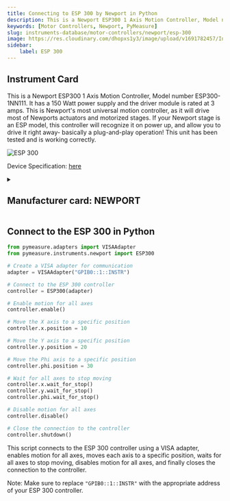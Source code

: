 ```yaml
---
title: Connecting to ESP 300 by Newport in Python
description: This is a Newport ESP300 1 Axis Motion Controller, Model number ESP300-1NN111. It has a 150 Watt power supply and the driver module is rated at 3 amps. This is Newport's most universal motion controller, as it will drive most of Newports actuators and motorized stages. If your Newport stage is an ESP model, this controller will recognize it on power up, and allow you to drive it right away- basically a plug-and-play operation! This unit has been tested and is working correctly.
keywords: [Motor Controllers, Newport, PyMeasure] 
slug: instruments-database/motor-controllers/newport/esp-300 
image: https://res.cloudinary.com/dhopxs1y3/image/upload/v1691782457/Instruments/Positional%20Controller/ESP-300/ESP-300.jpg
sidebar:
    label: ESP 300 
---
```



## Instrument Card

This is a Newport ESP300 1 Axis Motion Controller, Model number ESP300-1NN111. It has a 150 Watt power supply and the driver module is rated at 3 amps. This is Newport's most universal motion controller, as it will drive most of Newports actuators and motorized stages. If your Newport stage is an ESP model, this controller will recognize it on power up, and allow you to drive it right away- basically a plug-and-play operation! This unit has been tested and is working correctly.

![ESP 300](https://res.cloudinary.com/dhopxs1y3/image/upload/v1691782457/Instruments/Positional%20Controller/ESP-300/ESP-300.jpg)

Device Specification: [here](https://www.equipx.net/uploads/Newport/NewportESP300.pdf)

<details style={{ marginTop: "15px"}}>
<summary><h2 style={{display:'inline'}}>Manufacturer card: NEWPORT</h2></summary>

![NEWPORT](https://res.cloudinary.com/dhopxs1y3/image/upload/v1692806178/Instruments/Vendor%20Logos/Newport.png)

Newport provides a wide range of photonics technology and products designed to enhance the capabilities and productivity of our customers' applications.

- Headquarters: Irvine, California, United States
- Yearly Revenue (millions, USD): 3500
- Vendor Website: [here](https://www.newport.com/)

</details>


<FeaturedInstrumentVideo category="MOTOR_CONTROLLERS" />

## Connect to the ESP 300 in Python





<Tabs>

<SectionsCard category="MOTOR_CONTROLLERS" manufacturer="Newport"></SectionsCard>

<TabItem value="PyMeasure" label="PyMeasure">


```python
from pymeasure.adapters import VISAAdapter
from pymeasure.instruments.newport import ESP300

# Create a VISA adapter for communication
adapter = VISAAdapter("GPIB0::1::INSTR")

# Connect to the ESP 300 controller
controller = ESP300(adapter)

# Enable motion for all axes
controller.enable()

# Move the X axis to a specific position
controller.x.position = 10

# Move the Y axis to a specific position
controller.y.position = 20

# Move the Phi axis to a specific position
controller.phi.position = 30

# Wait for all axes to stop moving
controller.x.wait_for_stop()
controller.y.wait_for_stop()
controller.phi.wait_for_stop()

# Disable motion for all axes
controller.disable()

# Close the connection to the controller
controller.shutdown()
```

This script connects to the ESP 300 controller using a VISA adapter, enables motion for all axes, moves each axis to a specific position, waits for all axes to stop moving, disables motion for all axes, and finally closes the connection to the controller.

Note: Make sure to replace `"GPIB0::1::INSTR"` with the appropriate address of your ESP 300 controller.

</TabItem>
</Tabs>